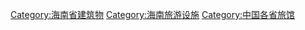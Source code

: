 [[Category:海南省建筑物|Category:海南省建筑物]]
[[Category:海南旅游设施|Category:海南旅游设施]]
[[Category:中国各省旅馆|Category:中国各省旅馆]]